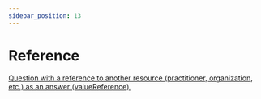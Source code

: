```yaml
---
sidebar_position: 13
---
```


# Reference

[Question with a reference to another resource (practitioner, organization, etc.) as an answer (valueReference).](https://hl7.org/fhir/r4/codesystem-item-type.html#item-type-reference)
